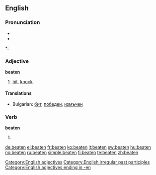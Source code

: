 ==English==

===Pronunciation===
* {{IPA|/'bitən/}}
* {{audio|en-us-beaten.ogg|Audio (US)}}

*: {{rhymes|iːtən}}

===Adjective===
'''beaten'''

# [[hit]], [[knock]].

====Translations====
* Bulgarian: [[бит]], [[победен]], [[измъчен]]

===Verb===
'''beaten'''

# {{past participle of|[[beat]]}}
<!--this belongs on the pgae for "beat"===Translations===
* Dutch: [[geslagen]], [[geklopt]]-->

[[Category:English adjectives]]
[[Category:English irregular past participles]]
[[Category:English adjectives ending in -en]]

[[de:beaten]]
[[el:beaten]]
[[fr:beaten]]
[[ko:beaten]]
[[it:beaten]]
[[sw:beaten]]
[[hu:beaten]]
[[no:beaten]]
[[ru:beaten]]
[[simple:beaten]]
[[fi:beaten]]
[[te:beaten]]
[[zh:beaten]]